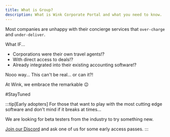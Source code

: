 ```yaml
---
title: What is Group?
description: What is Wink Corporate Portal and what you need to know.
---
```



<CloudinaryImage 
      width="700"
      height="525"
      resize="scale"
      quality="best"
      alt="Groups coming soon"
      src="academy/group-coming-soon" 
      errorImage="noimage_opaque_nyrtl0.png"
    />

Most companies are unhappy with their concierge services that `over-charge` and `under-deliver`.

What IF...

- Corporations were their own travel agents!?
- With direct access to deals!?
- Already integrated into their existing accounting software!?

Nooo way… This can't be real… or can it?!

At Wink, we embrace the remarkable 😉

#StayTuned

:::tip[Early adopters]
For those that want to play with the most cutting edge software and don't mind if it breaks at times...

We are looking for beta testers from the industry to try something new.

[Join our Discord](https://discord.gg/t3YETu8k5n) and ask one of us for some early access passes.
:::